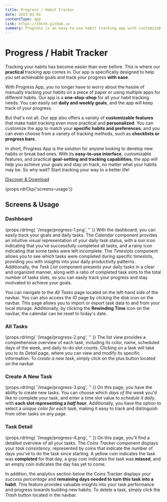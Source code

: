 ```yaml
---
title: Progress / Habit Tracker
date: 2023-03-01
contentType: app
link: https://19sth.github.io
summary: Progress is an easy-to-use habit tracking app with customizable features. It helps users set and achieve goals, and offers various tracking methods such as checklists and progress bars. It's the practical solution for developing new habits.
---
```


# Progress / Habit Tracker 

Tracking your habits has become easier than ever before.
This is where our **practical** tracking app comes in.
Our app is specifically designed to help you set achievable goals and track your progress **with ease**.

With Progress App, you no longer have to worry about the hassle of manually tracking your habits on a piece of paper or using multiple apps for different habits.
Our app is a **one-stop-shop** for all your habit tracking needs.
You can easily set **daily and weekly goals**, and the app will keep track of your progress.

But that's not all. Our app also offers a variety of **customizable features** that make habit tracking even more practical and **personalized**.
You can customize the app to match your **specific habits and preferences**, and you can even choose from a variety of tracking methods, such as **checklists or progress bars**.

In short, Progress App is the solution for anyone looking to develop new habits or break bad ones.
With its **easy-to-use interface**, customizable features, and practical **goal-setting and tracking capabilities**, the app will help you achieve your goals and stay on track, no matter what your habits may be.
So why wait? Start tracking your way to a better life!

[Discover & Download](https://19sth.github.io/pwa/progress)

{props.rdrCkp('screens-usage')}
## Screens & Usage

### Dashboard
{props.rdrImg(
  '/image/progress-1.png',
  ''
)}
With the dashboard, you can easily track your goals and daily tasks.
The *Calendar* component provides an intuitive visual representation of your daily task status,
with a sun icon indicating that you've successfully completed all tasks, and a rainy icon indicating that some tasks were left incomplete.
The *Timeslots* component allows you to see which tasks were completed during specific timeslots,
providing you with insights into your daily productivity patterns.
Additionally, the *Task List* component presents your daily tasks in a clear and organized manner,
along with a ratio of completed task slots to the total number of tasks slots,
so you can easily track your progress and stay motivated to achieve your goals.

You can navigate to the *All Tasks* page located on the left-hand side of the navbar.
You can also access the *IO* page by clicking the disk icon on the navbar.
This page allows you to import or export task data to and from your local storage.
Additionally, by clicking the **Rewinding Time** icon on the navbar, the calendar can be reset to today's date.

### All Tasks
{props.rdrImg(
  '/image/progress-2.png',
  ''
)}
The list view provides a comprehensive overview of each task,
including its color, name, scheduled days of the week, and daily to-do slot counts.
Clicking on a task will take you to its *Detail* page, where you can view and modify its specific information.
To *create a new task*, simply click on the plus button located on the navbar.

### Create A New Task
{props.rdrImg(
  '/image/progress-3.png',
  ''
)}
On this page, you have the ability to create new tasks. You can choose which *days of the week* you'd like to complete your task,
and enter a time slot value to *schedule it daily*, with **each slot representing a *half hour***.
Additionally, you have the option to select a *unique color for each task*, making it easy to track and distinguish from other tasks on any page.


### Task Detail
{props.rdrImg(
  '/image/progress-4.png',
  ''
)}
On this page, you'll find a detailed overview of all your tasks.
The *Coins Tracker* component displays your *task consistency*, represented by coins that indicate the number of days you've to do the task since starting.
A yellow coin indicates the task was **completed** for that day, a gray coin indicates the task was **missed**, and an empty coin indicates the day has yet to come.

In addition, the analytics section below the Coins Tracker displays your *success percentage* and **remaining days needed to turn this task into a habit**.
This feature provides valuable insights into your task performance and progress towards building new habits.
To delete a task, simply click the *Trash* button located in the navbar.
